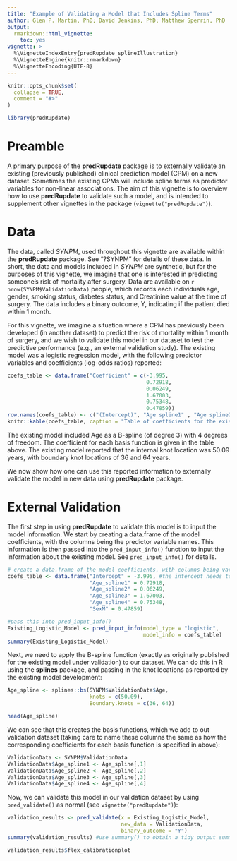 ```yaml
---
title: "Example of Validating a Model that Includes Spline Terms"
author: Glen P. Martin, PhD; David Jenkins, PhD; Matthew Sperrin, PhD
output: 
  rmarkdown::html_vignette:
    toc: yes
vignette: >
  %\VignetteIndexEntry{predRupdate_splineIllustration}
  %\VignetteEngine{knitr::rmarkdown}
  %\VignetteEncoding{UTF-8}
---
```


```r
knitr::opts_chunk$set(
  collapse = TRUE,
  comment = "#>"
)
```

```r
library(predRupdate)
```

# Preamble
A primary purpose of the __predRupdate__ package is to externally validate an existing (previously published) clinical prediction model (CPM) on a new dataset. Sometimes the existing CPMs will include spline terms as predictor variables for non-linear associations. The aim of this vignette is to overview how to use __predRupdate__ to validate such a model, and is intended to supplement other vignettes in the package (`vignette("predRupdate")`).  

# Data
The data, called _SYNPM_, used throughout this vignette are available within the __predRupdate__ package. See "?SYNPM" for details of these data. In short, the data and models included in _SYNPM_ are synthetic, but for the purposes of this vignette, we imagine that one is interested in predicting someone's risk of mortality after surgery. Data are available on `r nrow(SYNPM$ValidationData)` people, which records each individuals age, gender, smoking status, diabetes status, and Creatinine value at the time of surgery. The data includes a binary outcome, Y, indicating if the patient died within 1 month. 

For this vignette, we imagine a situation where a CPM has previously been developed (in another dataset) to predict the risk of mortality within 1 month of surgery, and we wish to validate this model in our dataset to test the predictive performance (e.g., an external validation study). The existing model was a logistic regression model, with the following predictor variables and coefficients (log-odds ratios) reported:

```r
coefs_table <- data.frame("Coefficient" = c(-3.995, 
                                            0.72918, 
                                            0.06249, 
                                            1.67003, 
                                            0.75348, 
                                            0.47859))
row.names(coefs_table) <- c("(Intercept)", "Age spline1" , "Age spline2", "Age spline3", "Age spline4", "SexM")
knitr::kable(coefs_table, caption = "Table of coefficients for the existing logistic regression prediction model")
```

The existing model included Age as a B-spline (of degree 3) with 4 degrees of freedom. The coefficient for each basis function is given in the table above. The existing model reported that the internal knot location was 50.09 years, with boundary knot locations of 36 and 64 years.

We now show how one can use this reported information to externally validate the model in new data using __predRupdate__ package.

# External Validation
The first step in using __predRupdate__ to validate this model is to input the model information. We start by creating a data.frame of the model coefficients, with the columns being the predictor variable names. This information is then passed into the `pred_input_info()` function to input the information about the existing model. See `pred_input_info()` for details.
```r
# create a data.frame of the model coefficients, with columns being variables
coefs_table <- data.frame("Intercept" = -3.995, #the intercept needs to be named exactly as given here
                          "Age_spline1" = 0.72918,
                          "Age_spline2" = 0.06249, 
                          "Age_spline3" = 1.67003,
                          "Age_spline4" = 0.75348,
                          "SexM" = 0.47859)

#pass this into pred_input_info()
Existing_Logistic_Model <- pred_input_info(model_type = "logistic",
                                           model_info = coefs_table)
summary(Existing_Logistic_Model)
```

Next, we need to apply the B-spline function (exactly as originally published for the existing model under validation) to our dataset. We can do this in R using the __splines__ package, and passing in the knot locations as reported by the existing model development:
```r
Age_spline <- splines::bs(SYNPM$ValidationData$Age,
                          knots = c(50.09),
                          Boundary.knots = c(36, 64))

head(Age_spline)
```

We can see that this creates the basis functions, which we add to out validation dataset (taking care to name these columns the same as how the corresponding coefficients for each basis function is specified in \code{coefs_table} above):
```r
ValidationData <- SYNPM$ValidationData
ValidationData$Age_spline1 <- Age_spline[,1]
ValidationData$Age_spline2 <- Age_spline[,2]
ValidationData$Age_spline3 <- Age_spline[,3]
ValidationData$Age_spline4 <- Age_spline[,4]
```

Now, we can validate this model in our validation dataset by using `pred_validate()` as normal (see `vignette("predRupdate")`):
```r
validation_results <- pred_validate(x = Existing_Logistic_Model,
                                    new_data = ValidationData,
                                    binary_outcome = "Y")
summary(validation_results) #use summary() to obtain a tidy output summary of the model performance
```

```r
validation_results$flex_calibrationplot
```




